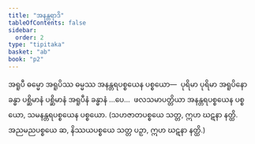 ```yaml
---
title: "အနန္တရာဒိ"
tableOfContents: false
sidebar:
  order: 2
type: "tipitaka"
basket: "ab"
book: "p2"
---
```



<DynamicBreadcrumb />

<Division number="115" book="p2" e="ch" v="38" p="86">

<Paragraph number="809" book="p2">
အရူပီ ဓမ္မော အရူပိဿ ဓမ္မဿ အနန္တရပစ္စယေန ပစ္စယော—  ပုရိမာ ပုရိမာ အရူပိနော ခန္ဓာ ပစ္ဆိမာနံ ပစ္ဆိမာနံ အရူပီနံ ခန္ဓာနံ …ပေ…  ဖလသမာပတ္တိယာ အနန္တရပစ္စယေန ပစ္စယော, သမနန္တရပစ္စယေန ပစ္စယော.
</Paragraph>

<Paragraph number="810" book="p2">
(သဟဇာတပစ္စယေ သတ္တ, ဣဟ ဃဋနာ နတ္ထိ. အညမညပစ္စယေ ဆ, နိဿယပစ္စယေ သတ္တ ပဉှာ, ဣဟ ဃဋနာ နတ္ထိ.)
</Paragraph>
</Division>